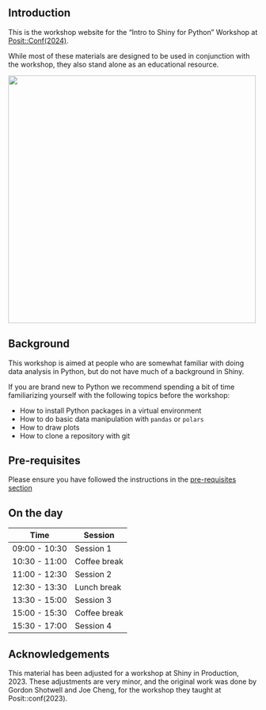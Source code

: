 
## Introduction

This is the workshop website for the "Intro to Shiny for Python" Workshop at [Posit::Conf(2024)](https://posit.co/conference/).

While most of these materials are designed to be used in conjunction with the workshop, they also stand alone as an educational resource.

![](slides/images/shiny-for-python-seattle.jpg){fig-alt="Stock photo image of the Seattle skyline, with logos for both Shiny and Python" fig-align="center" width="500"}

## Background

This workshop is aimed at people who are somewhat familiar with doing data analysis in Python, but do not have much of a background in Shiny. 

If you are brand new to Python we recommend spending a bit of time familiarizing yourself with the following topics before the workshop: 

- How to install Python packages in a virtual environment 
- How to do basic data manipulation with `pandas` or `polars`
- How to draw plots 
- How to clone a repository with git

## Pre-requisites


Please ensure you have followed the instructions in the [pre-requisites section](docs/pre-requisites.qmd)


## On the day

Time          | Session
-------       | -------------
09:00 - 10:30 |	Session 1
10:30 - 11:00 |	Coffee break
11:00 - 12:30 |	Session 2
12:30 - 13:30 |	Lunch break
13:30 - 15:00 |	Session 3
15:00 - 15:30 |	Coffee break
15:30 - 17:00 |	Session 4


## Acknowledgements

This material has been adjusted for a workshop at Shiny in Production, 2023. These adjustments are very minor, and the original work was done by Gordon Shotwell and Joe Cheng, for the workshop they taught at Posit::conf(2023).